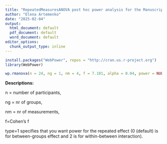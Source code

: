 ---
title: "RepeatedMeasuresANOVA post hoc power analysis for the Manuscript ID: 1533833"
author: "Elena Artemenko"
date: "2025-02-04"
output:
  html_document: default
  pdf_document: default
  word_document: default
editor_options: 
  chunk_output_type: inline
---

```{r setup, unclude = FALSE}

install.packages("WebPower", repos = "http://cran.us.r-project.org")
library(WebPower)

```

```{r}
wp.rmanova(n = 24, ng = 1, nm = 4, f = 7.101, alpha = 0.04, power = NULL, type = 1)
```

**Descriptions:**

n = number of participants,

ng = nr of groups,

nm = nr of measurements,

f=Cohen's f

type=1 specifies that you want power for the repeated effect (0 (default) is for between-groups effect and 2 is for within-between interaction).
